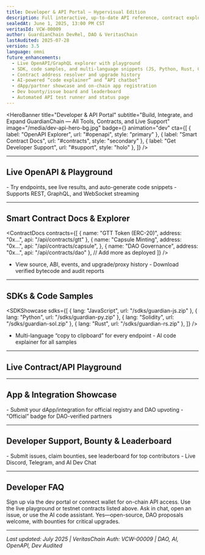 ```yaml
---
title: Developer & API Portal — Hypervisual Edition
description: Full interactive, up-to-date API reference, contract explorer, live playground, and onboarding for developers, integrators, and power users.
sealedAt: June 1, 2025, 13:00 PM CST
veritasId: VCW-00009
author: GuardianChain DevRel, DAO & VeritasChain
lastAudited: 2025-07-28
version: 3.5
language: omni
future_enhancements:
  - Live OpenAPI/GraphQL explorer with playground
  - SDK, code samples, and multi-language snippets (JS, Python, Rust, Go, Solidity)
  - Contract address resolver and upgrade history
  - AI-powered “code explainer” and “API chatbot”
  - dApp/partner showcase and on-chain app registration
  - Dev bounty/issue board and leaderboard
  - Automated API test runner and status page
---
```


<HeroBanner
  title="Developer & API Portal"
  subtitle="Build, Integrate, and Expand GuardianChain — All Tools, Contracts, and Live Support"
  image="/media/dev-api-hero-bg.jpg"
  badge={<VeritasBadge id="VCW-00009" />}
  animation="dev"
  cta={[
    { label: "OpenAPI Explorer", url: "#openapi", style: "primary" },
    { label: "Smart Contract Docs", url: "#contracts", style: "secondary" },
    { label: "Get Developer Support", url: "#support", style: "holo" },
  ]}
/>

<UtilityBar>
  <SectionTOC sticky scrollSpy animation="fade-in" />
  <QuickActions>
    <CopyButton text="guardian-global.com/whitepaper/developer-api" />
    <ShareMenu
      platforms={["twitter", "linkedin", "telegram", "farcaster", "email"]}
    />
    <PDFExport />
    <VoiceToggle />
    <ThemeToggle />
    <TranslateMenu
      languages={["en", "es", "zh", "de", "fr", "ar", "hi", "jp"]}
    />
    <TextSizeToggle />
  </QuickActions>
</UtilityBar>

---

## <span id="openapi">Live OpenAPI & Playground <ApiIcon /></span>

<OpenAPIExplorer url="https://api.guardian-global.com/v1/openapi.json" />- Try
endpoints, see live results, and auto-generate code snippets - Supports REST,
GraphQL, and WebSocket streaming

---

## <span id="contracts">Smart Contract Docs & Explorer <ContractIcon /></span>

<ContractDocs
  contracts={[
    { name: "GTT Token (ERC-20)", address: "0x...", api: "/api/contracts/gtt" },
    {
      name: "Capsule Minting",
      address: "0x...",
      api: "/api/contracts/capsule",
    },
    { name: "DAO Governance", address: "0x...", api: "/api/contracts/dao" },
    // Add more as deployed
  ]}
/>
- View source, ABI, events, and upgrade/proxy history - Download verified
bytecode and audit reports

---

## <span id="sdk">SDKs & Code Samples <CodeIcon /></span>

<SDKShowcase
  sdks={[
    { lang: "JavaScript", url: "/sdks/guardian-js.zip" },
    { lang: "Python", url: "/sdks/guardian-py.zip" },
    { lang: "Solidity", url: "/sdks/guardian-sol.zip" },
    { lang: "Rust", url: "/sdks/guardian-rs.zip" },
  ]}
/>
- Multi-language “copy to clipboard” for every endpoint - AI code explainer for
all samples

---

## <span id="playground">Live Contract/API Playground <PlayIcon /></span>

<CodePlayground />

---

## <span id="app-registry">App & Integration Showcase <AppIcon /></span>

<AppShowcase />- Submit your dApp/integration for official registry and DAO
upvoting - “Official” badge for DAO-verified partners

---

## <span id="support">Developer Support, Bounty & Leaderboard <SupportIcon /></span>

<BountyBoard />- Submit issues, claim bounties, see leaderboard for top
contributors - Live Discord, Telegram, and AI Dev Chat

---

## <span id="faq">Developer FAQ <HelpIcon /></span>

<FAQ>
  <Question q="How do I get an API key?">
    Sign up via the dev portal or connect wallet for on-chain API access.
  </Question>
  <Question q="Where can I test contracts?">
    Use the live playground or testnet contracts listed above.
  </Question>
  <Question q="How do I get help?">
    Ask in chat, open an issue, or use the AI code assistant.
  </Question>
  <Question q="Can I contribute to core contracts?">
    Yes—open-source, DAO proposals welcome, with bounties for critical upgrades.
  </Question>
</FAQ>

---

_Last updated: July 2025 | VeritasChain Auth: VCW-00009 | DAO, AI, OpenAPI, Dev Audited_
